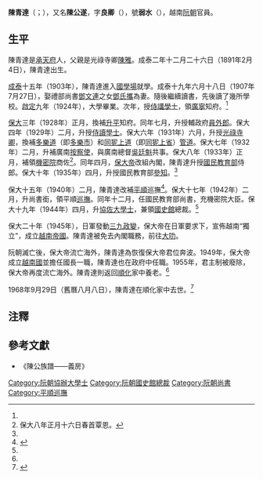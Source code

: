'''陳青達'''（{{vie|v='''Trần Thanh Đạt'''|hn=陳青達}}；{{bd|1891年|2月4日|1968年|9月29日}}），又名'''陳公遂'''，字'''良卿'''（{{vie|v='''Lương Khanh'''|hn=良卿}}），號'''弱水'''（{{vie|v='''Nhược Thuỷ'''|hn=弱水}}），越南[[阮朝|阮朝]]官員。

==生平==
陳青達是[[承天府_(越南)|承天府]]人，父親是光祿寺卿[[陳雅|陳雅]]。成泰二年十二月二十六日（1891年2月4日），陳青達出生。

[[成泰|成泰]]十五年（1903年），陳青達進入[[國學場|國學場]]就學。成泰十九年六月十八日（1907年7月27日），娶禮部尚書[[鄧文連|鄧文連]]之女[[鄧氏攜|鄧氏攜]]為妻。隨後繼續讀書，先後讀了幾所學校。[[啟定|啟定]]九年（1924年），大學畢業。次年，授[[侍講學士|侍講學士]]，領[[廣寧府|廣寧]]知府。<ref name=giapu/>

[[保大_(阮朝)|保大]]三年（1928年）正月，換補[[升平府|升平]]知府。同年七月，升授輔政府[[員外郎|員外郎]]。保大四年（1929年）二月，升授[[侍讀學士|侍讀學士]]。保大六年（1931年）六月，升授[[光祿寺卿|光祿寺卿]]，換補[[多樂道|多樂道]]（即[[多樂市|多樂市]]）和[[同狔上道|同狔上道]]（即[[同狔上省|同狔上省]]）[[管道_(越南)|管道]]。保大七年（1932年）二月，升補廣南[[按察使|按察使]]，與廣南總督[[吳廷魁|吳廷魁]]共事。保大八年（1933年）正月，補領[[機密院|機密院]]商佐<ref>保大八年正月十六日春首覃恩。</ref>。同年四月，[[保大帝|保大帝]]改組內閣，陳青達升授[[國民教育部|國民教育部]]侍郎。保大十年（1935年）四月，升授國民教育部[[參知|參知]]。<ref name=giapu/>

保大十五年（1940年）二月，陳青達改補[[平順省|平順]]巡撫<ref>{{Cite web |url=http://www.saigonline.com/truc_huy/ky_niem.htm |title=移構祠堂（內有作者陳青達小傳） |access-date=2016-11-29 |archive-date=2019-02-13 |archive-url=https://web.archive.org/web/20190213013331/http://www.saigonline.com/truc_huy/ky_niem.htm |dead-url=no }}</ref>。保大十七年（1942年）二月，升尚書銜，領平順[[巡撫|巡撫]]。同年十二月，任國民教育部尚書，充機密院大臣。保大十九年（1944年）四月，升[[協佐大學士|協佐大學士]]，兼領[[國史館|國史館]]總裁。<ref name=giapu/>

保大二十年（1945年），日軍發動[[三九政變|三九政變]]，保大帝在日軍要求下，宣佈越南“獨立”，成立[[越南帝國|越南帝國]]。陳青達被免去內閣職務，前往[[大叻|大叻]]。

阮朝滅亡後，保大帝流亡海外，陳青達為恢復保大帝君位奔波。1949年，保大帝成立[[越南國|越南國]]並擔任國長一職，陳青達也在政府中任職。1955年，君主制被廢除，保大帝再度流亡海外。陳青達則返回[[順化|順化]]家中養老。<ref name=giapu/>

1968年9月29日（舊曆八月八日），陳青達在順化家中去世。<ref name=giapu>{{Cite web |url=http://www.saigonline.com/truc_huy/mp/TranCongTocPha_PhongNghia.pdf |title=《陳公族譜——義房》 |access-date=2016-11-29 |archive-date=2019-08-19 |archive-url=https://web.archive.org/web/20190819121319/http://www.saigonline.com/truc_huy/mp/TranCongTocPha_PhongNghia.pdf |dead-url=no }}</ref>

==注釋==
{{reflist}}

==參考文獻==
*《陳公族譜——義房》

[[Category:阮朝協辦大學士|Category:阮朝協辦大學士]]
[[Category:阮朝國史館總裁|Category:阮朝國史館總裁]]
[[Category:阮朝尚書|Category:阮朝尚書]]
[[Category:平順巡撫|Category:平順巡撫]]